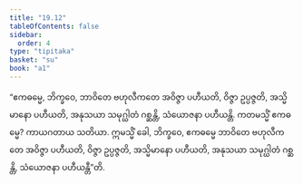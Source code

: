 ```yaml
---
title: "19.12"
tableOfContents: false
sidebar:
  order: 4
type: "tipitaka"
basket: "su"
book: "a1"
---
```



<DynamicBreadcrumb />

<Division number="574" book="a1">

<Paragraph number="463" book="a1">
“ဧကဓမ္မေ, ဘိက္ခဝေ, ဘာဝိတေ ဗဟုလီကတေ အဝိဇ္ဇာ ပဟီယတိ, ဝိဇ္ဇာ ဥပ္ပဇ္ဇတိ, အသ္မိမာနော ပဟီယတိ, အနုသယာ သမုဂ္ဃါတံ ဂစ္ဆန္တိ, သံယောဇနာ ပဟီယန္တိ. ကတမသ္မိံ ဧကဓမ္မေ? ကာယဂတာယ သတိယာ. ဣမသ္မိံ ခေါ, ဘိက္ခဝေ, ဧကဓမ္မေ ဘာဝိတေ ဗဟုလီကတေ အဝိဇ္ဇာ ပဟီယတိ, ဝိဇ္ဇာ ဥပ္ပဇ္ဇတိ, အသ္မိမာနော ပဟီယတိ, အနုသယာ သမုဂ္ဃါတံ ဂစ္ဆန္တိ, သံယောဇနာ ပဟီယန္တီ”တိ.
</Paragraph>
</Division>